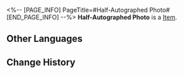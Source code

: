 <%-- [PAGE_INFO]
PageTitle=#Half-Autographed Photo#
[END_PAGE_INFO] --%>
{{Item Infobox
|title       = Half-Autographed Photo
|id          = 140412
|image       = Item Half-Autographed Photo.png
|type        = 
|invCategory = Missions
|rarity      = 3
|effect      = 
|description = Evidence that Lesley Dean once gained a new lease of life.
}}
{{Description|1=''"Not even death could extinguish his radiance."''}}
'''Half-Autographed Photo''' is a [[Item]].

==Other Languages==
{{Other Languages
|en   = Half-Autographed Photo
|zhs  = 签到一半的签名照
|zht  = 簽到一半的簽名照
|ja   = 途切れたサインのサイン入り写真
|ko   = 사인을 하다 만 사진
|es   = Foto con autógrafo a medias
|fr   = Photo à moitié signée
|ru   = Фото с половиной автографа
|th   = ภาพถ่ายพร้อมลายเซ็นครึ่งหนึ่ง
|vi   = Ảnh Ký Tên Một Nửa
|de   = Halb signiertes Foto
|id   = Foto yang Tanda Tangannya Belum Selesai
|pt   = Foto Meio Autografada
}}

==Change History==
{{Change History|2.0}}